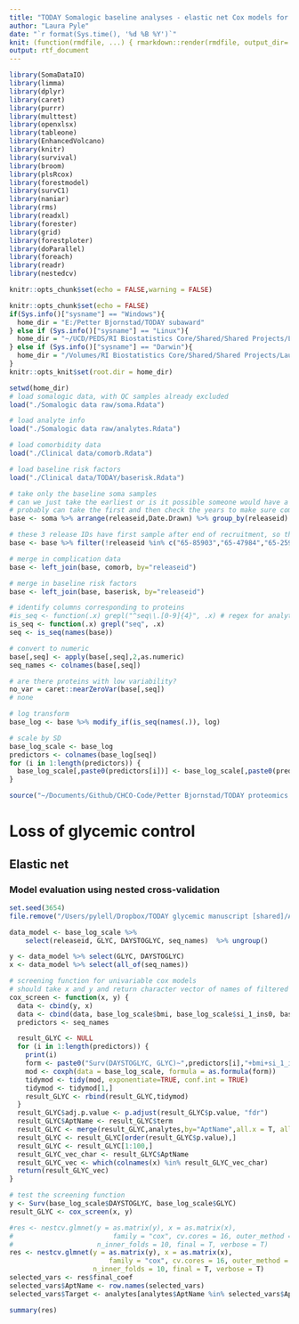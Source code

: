 ```yaml
---
title: "TODAY Somalogic baseline analyses - elastic net Cox models for glycemia with nested CV"
author: "Laura Pyle"
date: "`r format(Sys.time(), '%d %B %Y')`"
knit: (function(rmdfile, ...) { rmarkdown::render(rmdfile, output_dir='/Users/pylell/Dropbox/TODAY glycemic manuscript [shared]/') })
output: rtf_document
---
```


```r
library(SomaDataIO)
library(limma)
library(dplyr)
library(caret)
library(purrr)
library(multtest)
library(openxlsx)
library(tableone)
library(EnhancedVolcano)
library(knitr)
library(survival)
library(broom)
library(plsRcox)
library(forestmodel)
library(survC1)
library(naniar)
library(rms)
library(readxl)
library(forester)
library(grid)
library(forestploter)
library(doParallel)
library(foreach)
library(readr)
library(nestedcv)

knitr::opts_chunk$set(echo = FALSE,warning = FALSE)

knitr::opts_chunk$set(echo = FALSE)
if(Sys.info()["sysname"] == "Windows"){
  home_dir = "E:/Petter Bjornstad/TODAY subaward"
} else if (Sys.info()["sysname"] == "Linux"){
  home_dir = "~/UCD/PEDS/RI Biostatistics Core/Shared/Shared Projects/Laura/Peds Endo/Petter Bjornstad/TODAY subaward/"
} else if (Sys.info()["sysname"] == "Darwin"){
  home_dir = "/Volumes/RI Biostatistics Core/Shared/Shared Projects/Laura/Peds Endo/Petter Bjornstad/TODAY subaward"
}
knitr::opts_knit$set(root.dir = home_dir)

```

```r
setwd(home_dir)
# load somalogic data, with QC samples already excluded
load("./Somalogic data raw/soma.Rdata")

# load analyte info
load("./Somalogic data raw/analytes.Rdata")

# load comorbidity data
load("./Clinical data/comorb.Rdata")

# load baseline risk factors
load("./Clinical data/TODAY/baserisk.Rdata")

# take only the baseline soma samples
# can we just take the earliest or is it possible someone would have a follow-up sample but not baseline?
# probably can take the first and then check the years to make sure compatible with TODAY
base <- soma %>% arrange(releaseid,Date.Drawn) %>% group_by(releaseid) %>% filter(row_number()==1)

# these 3 release IDs have first sample after end of recruitment, so they must be missing the baseline visit
base <- base %>% filter(!releaseid %in% c("65-85903","65-47984","65-25901"))

# merge in complication data
base <- left_join(base, comorb, by="releaseid")

# merge in baseline risk factors
base <- left_join(base, baserisk, by="releaseid")

# identify columns corresponding to proteins
#is_seq <- function(.x) grepl("^seq\\.[0-9]{4}", .x) # regex for analytes
is_seq <- function(.x) grepl("seq", .x)
seq <- is_seq(names(base))

# convert to numeric
base[,seq] <- apply(base[,seq],2,as.numeric)
seq_names <- colnames(base[,seq])

# are there proteins with low variability?
no_var = caret::nearZeroVar(base[,seq])
# none

# log transform
base_log <- base %>% modify_if(is_seq(names(.)), log)

# scale by SD
base_log_scale <- base_log
predictors <- colnames(base_log[seq])
for (i in 1:length(predictors)) {
  base_log_scale[,paste0(predictors[i])] <- base_log_scale[,paste0(predictors[i])]/sd(unlist(base_log[,paste0(predictors[i])]))
}

source("~/Documents/Github/CHCO-Code/Petter Bjornstad/TODAY proteomics metabolomics/Proteomics analyses/easy_elasticnet.R")
```

# Loss of glycemic control

## Elastic net 

### Model evaluation using nested cross-validation

```r
set.seed(3654)
file.remove("/Users/pylell/Dropbox/TODAY glycemic manuscript [shared]/Analysis output/glycemia_feature_selection.csv")

data_model <- base_log_scale %>% 
    select(releaseid, GLYC, DAYSTOGLYC, seq_names)  %>% ungroup()

y <- data_model %>% select(GLYC, DAYSTOGLYC)
x <- data_model %>% select(all_of(seq_names))

# screening function for univariable cox models
# should take x and y and return character vector of names of filtered predictors
cox_screen <- function(x, y) {
  data <- cbind(y, x)
  data <- cbind(data, base_log_scale$bmi, base_log_scale$si_1_ins0, base_log_scale$AGEBASE, base_log_scale$sex)
  predictors <- seq_names

  result_GLYC <- NULL
  for (i in 1:length(predictors)) {
    print(i)
    form <- paste0("Surv(DAYSTOGLYC, GLYC)~",predictors[i],"+bmi+si_1_ins0+AGEBASE+sex")
    mod <- coxph(data = base_log_scale, formula = as.formula(form))
    tidymod <- tidy(mod, exponentiate=TRUE, conf.int = TRUE)
    tidymod <- tidymod[1,]
    result_GLYC <- rbind(result_GLYC,tidymod)
  }
  result_GLYC$adj.p.value <- p.adjust(result_GLYC$p.value, "fdr")
  result_GLYC$AptName <- result_GLYC$term
  result_GLYC <- merge(result_GLYC,analytes,by="AptName",all.x = T, all.y = F)
  result_GLYC <- result_GLYC[order(result_GLYC$p.value),] 
  result_GLYC <- result_GLYC[1:100,]
  result_GLYC_vec_char <- result_GLYC$AptName
  result_GLYC_vec <- which(colnames(x) %in% result_GLYC_vec_char)
  return(result_GLYC_vec)
}

# test the screening function
y <- Surv(base_log_scale$DAYSTOGLYC, base_log_scale$GLYC)
result_GLYC <- cox_screen(x, y)

#res <- nestcv.glmnet(y = as.matrix(y), x = as.matrix(x),
#                         family = "cox", cv.cores = 16, outer_method = "cv", filterFUN = cox_screen, n_outer_folds = 10, 
#                     n_inner_folds = 10, final = T, verbose = T)
res <- nestcv.glmnet(y = as.matrix(y), x = as.matrix(x),
                         family = "cox", cv.cores = 16, outer_method = "LOOCV", filterFUN = cox_screen,  
                     n_inner_folds = 10, final = T, verbose = T)
selected_vars <- res$final_coef
selected_vars$AptName <- row.names(selected_vars)
selected_vars$Target <- analytes[analytes$AptName %in% selected_vars$AptName, ]$Target
```

```r
summary(res)
```

